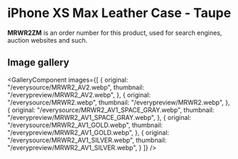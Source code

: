 
# iPhone XS Max Leather Case - Taupe

<Callout type='info' emoji='👉🏻'>**MRWR2ZM** is an order number for this product, used for search engines, auction websites and such.</Callout>

## Image gallery

<GalleryComponent
    images={[
      {
        original: "/everysource/MRWR2_AV2.webp",
        thumbnail: "/everypreview/MRWR2_AV2.webp",
      },
      {
        original: "/everysource/MRWR2.webp",
        thumbnail: "/everypreview/MRWR2.webp",
      },
      {
        original: "/everysource/MRWR2_AV1_SPACE_GRAY.webp",
        thumbnail: "/everypreview/MRWR2_AV1_SPACE_GRAY.webp",
      },
      {
        original: "/everysource/MRWR2_AV1_GOLD.webp",
        thumbnail: "/everypreview/MRWR2_AV1_GOLD.webp",
      },
      {
        original: "/everysource/MRWR2_AV1_SILVER.webp",
        thumbnail: "/everypreview/MRWR2_AV1_SILVER.webp",
      }
    ]}
  />
